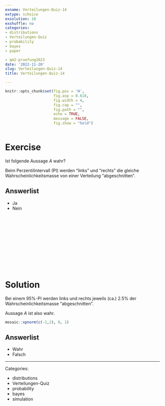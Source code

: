 ```yaml
---
exname: Verteilungen-Quiz-14
extype: schoice
exsolution: 10
exshuffle: no
categories:
- distributions
- Verteilungen-Quiz
- probability
- bayes
- paper

- qm2-pruefung2023
date: '2022-11-20'
slug: Verteilungen-Quiz-14
title: Verteilungen-Quiz-14

---
```






```r
knitr::opts_chunk$set(fig.pos = 'H',
                      fig.asp = 0.618,
                      fig.width = 4,
                      fig.cap = "", 
                      fig.path = "",
                      echo = TRUE,
                      message = FALSE,
                      fig.show = "hold")



```






# Exercise

Ist folgende Aussage $A$ wahr?

Beim Perzentilintervall (PI) werden "links" und "rechts" die gleiche Wahrscheinlichkeitsmasse
von einer Verteilung "abgeschnitten".

Answerlist
----------

* Ja
* Nein



</br>
</br>
</br>
</br>
</br>
</br>
</br>
</br>
</br>
</br>

# Solution

Bei einem 95%-PI werden links und rechts jeweils (ca.) 2.5% der Wahrscheinlichkeitsmasse "abgeschnitten".

Aussage $A$ ist also wahr.

```r
mosaic::xpnorm(c(-2,2), 0, 1)
```





Answerlist
----------





* Wahr
* Falsch





---

Categories: 

- distributions
- Verteilungen-Quiz
- probability
- bayes
- simulation

